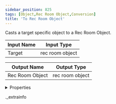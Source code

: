 ```yaml
---
sidebar_position: 825
tags: [Object,Rec Room Object,Conversion]
title: 'To Rec Room Object'
---
```


Casts a target specific object to a Rec Room Object.



<IChip uuid="315a494e-84cc-4e3c-acff-389bb932b5d0" />

| Input Name | Input Type |
|-----------|-----------|
| Target | rec room object |

| Output Name | Output Type |
|-----------|-----------|
| Rec Room Object | rec room object |


<details>
  <summary>Properties</summary>
  <div>
    <div>
    <table>
      <thead>
        <tr>
          <th>Room availability:</th>
          <th>Available everywhere</th>
        </tr>
        <tr>
          <th>Is beta required?</th>
          <th>No</th>
        </tr>
        <tr>
          <th>Is this chip a trolling risk?</th>
          <th>No</th>
        </tr>
        <tr>
          <th>Is this chip a role assignment risk?</th>
          <th>No</th>
        </tr>
        <tr>
          <th>Chip UUID</th>
          <th>315a494e-84cc-4e3c-acff-389bb932b5d0</th>
        </tr>
      </thead>
    </table>
    </div>
  </div>
</details>

._extrainfo